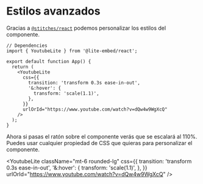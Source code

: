 
# Estilos avanzados

Gracias a [`@stitches/react`](https://stitches.dev/) podemos personalizar los estilos del componente.

```tsx
// Dependencies
import { YoutubeLite } from '@lite-embed/react';

export default function App() {
  return (
    <YoutubeLite
      css={{
        transition: 'transform 0.3s ease-in-out',
        '&:hover': {
          transform: 'scale(1.1)',
        },
      }}
      urlOrId="https://www.youtube.com/watch?v=dQw4w9WgXcQ"
    />
  );
}
```

Ahora si pasas el ratón sobre el componente verás que se escalará al 110%. Puedes usar cualquier propiedad de CSS que quieras para personalizar el componente.

<YoutubeLite
  className="mt-6 rounded-lg"
  css={{
    transition: 'transform 0.3s ease-in-out',
    '&:hover': {
      transform: 'scale(1.1)',
    },
  }}
  urlOrId="https://www.youtube.com/watch?v=dQw4w9WgXcQ"
/>
